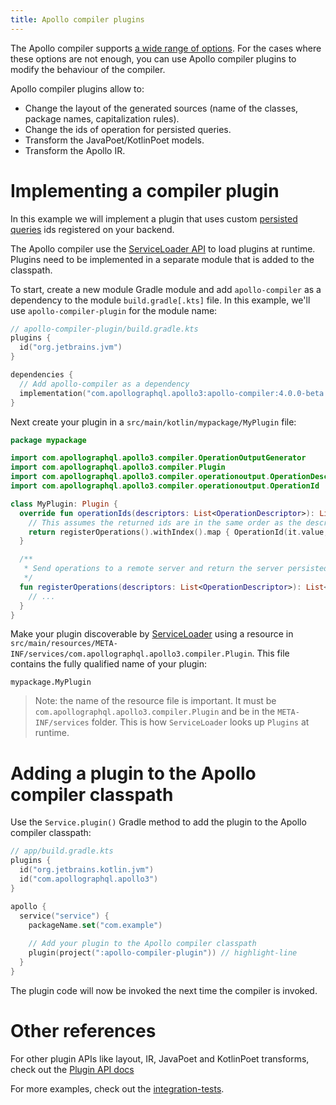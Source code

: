```yaml
---
title: Apollo compiler plugins
---
```


The Apollo compiler supports [a wide range of options](../advanced/plugin-configuration). For the cases where these options are not enough, you can use Apollo compiler plugins to modify the behaviour of the compiler. 

Apollo compiler plugins allow to:

* Change the layout of the generated sources (name of the classes, package names, capitalization rules).
* Change the ids of operation for persisted queries.
* Transform the JavaPoet/KotlinPoet models.
* Transform the Apollo IR.

# Implementing a compiler plugin

In this example we will implement a plugin that uses custom [persisted queries](../advanced/persisted-queries) ids registered on your backend. 

The Apollo compiler use the [ServiceLoader API](https://docs.oracle.com/javase/8/docs/api/java/util/ServiceLoader.html) to load plugins at runtime. Plugins need to be implemented in a separate module that is added to the classpath.

To start, create a new module Gradle module and add `apollo-compiler` as a dependency to the module `build.gradle[.kts]` file. In this example, we'll use `apollo-compiler-plugin` for the module name:

```kotlin
// apollo-compiler-plugin/build.gradle.kts
plugins {
  id("org.jetbrains.jvm")
}

dependencies {
  // Add apollo-compiler as a dependency
  implementation("com.apollographql.apollo3:apollo-compiler:4.0.0-beta.4")  
}
```

Next create your plugin in a `src/main/kotlin/mypackage/MyPlugin` file:

```kotlin
package mypackage

import com.apollographql.apollo3.compiler.OperationOutputGenerator
import com.apollographql.apollo3.compiler.Plugin
import com.apollographql.apollo3.compiler.operationoutput.OperationDescriptor
import com.apollographql.apollo3.compiler.operationoutput.OperationId

class MyPlugin: Plugin {
  override fun operationIds(descriptors: List<OperationDescriptor>): List<OperationId> {
    // This assumes the returned ids are in the same order as the descriptors
    return registerOperations().withIndex().map { OperationId(it.value, descriptors[it.index].name) }
  }

  /**
   * Send operations to a remote server and return the server persisted ids 
   */
  fun registerOperations(descriptors: List<OperationDescriptor>): List<String> {
    // ...
  }
}
```

Make your plugin discoverable by [ServiceLoader](https://docs.oracle.com/javase/8/docs/api/java/util/ServiceLoader.html) using a resource in `src/main/resources/META-INF/services/com.apollographql.apollo3.compiler.Plugin`. This file contains the fully qualified name of your plugin: 

```
mypackage.MyPlugin
```

> Note: the name of the resource file is important. It must be `com.apollographql.apollo3.compiler.Plugin` and be in the `META-INF/services` folder. This is how `ServiceLoader` looks up `Plugins` at runtime.

# Adding a plugin to the Apollo compiler classpath

Use the `Service.plugin()` Gradle method to add the plugin to the Apollo compiler classpath:

```kotlin
// app/build.gradle.kts
plugins {
  id("org.jetbrains.kotlin.jvm")
  id("com.apollographql.apollo3")
}

apollo {
  service("service") {
    packageName.set("com.example")
    
    // Add your plugin to the Apollo compiler classpath
    plugin(project(":apollo-compiler-plugin")) // highlight-line
  }
}
```

The plugin code will now be invoked the next time the compiler is invoked.

# Other references

For other plugin APIs like layout, IR, JavaPoet and KotlinPoet transforms, check out the [Plugin API docs](https://www.apollographql.com/docs/kotlin/kdoc/apollo-compiler/com.apollographql.apollo3.compiler/-plugin/index.html)

For more examples, check out the [integration-tests](https://github.com/apollographql/apollo-kotlin/tree/main/tests/compiler-plugins).